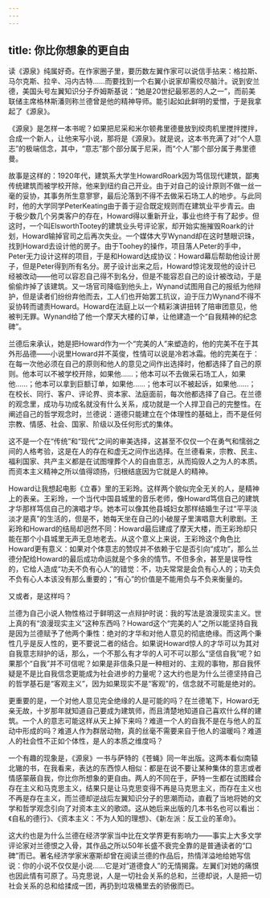```yaml
---
---
---
```

title: 你比你想象的更自由
---




读《源泉》纯属好奇。在作家圈子里，要历数左翼作家可以说信手拈来：格拉斯、马尔克斯、拉辛、冯内古特……而要找到一个右翼小说家却需绞尽脑汁。说到安兰德，美国头号左翼知识分子乔姆斯基说：“她是20世纪最邪恶的人之一”，而前美联储主席格林斯潘则称兰德曾是他的精神导师。能引起如此鲜明的爱憎，于是我拿起了《源泉》。

《源泉》是怎样一本书呢？如果把尼采和米尔顿弗里德曼放到绞肉机里搅拌搅拌，合成一个新人，让他来写小说，那将是《源泉》。就是说，这本书充满了对“个人意志”的极端信念，其中，“意志”那个部分属于尼采，而“个人”那个部分属于弗里德曼。

故事是这样的：1920年代，建筑系大学生HowardRoark因为笃信现代建筑，鄙夷传统建筑而被学校开除，他来到纽约自己开业。由于对自己的设计原则不做一丝一毫的妥协，其事务所生意寥寥，最后沦落到不得不去做采石场工人的地步。与此同时，他的大学同学PeterKeating由于善于迎合既定规则而在建筑业平步青云。由于极少数几个另类客户的存在，Howard得以重新开业，事业也终于有了起步。但这时，一个叫ElsworthTootey的建筑业头号评论家，却开始实施摧毁Roark的计划，Howard输掉官司之后再次失业。一个媒体大亨Wynand却在这时慧眼识珠，找到Howard去设计他的房子。由于Toohey的操作，项目落人Peter的手中，Peter无力设计这样的项目，于是和Howard达成协议：Howard幕后帮助他设计房子，但是Peter得到所有名分。房子设计出来之后，Howard惊诧发现他的设计已经被改动——他可以容忍自己得不到名分，但是不能容忍自己的设计被改动，于是偷偷炸掉了该建筑。又一场官司降临到他头上，Wynand试图用自己的报纸为他辩护，但是读者们纷纷弃他而去，工人们也开始罢工抗议，迫于压力Wynand不得不妥协转而谴责Howard。Howard在法庭上以一个精彩演讲扭转了陪审团意见，他被判无罪。Wynand给了他一个摩天大楼的订单，让他建造一个“自我精神的纪念碑”。

兰德后来承认，她是把Howard作为一个“完美的人”来塑造的，他的完美不在于其外形品德——小说里Howard并不英俊，性情可以说是冷若冰霜。他的完美在于：在每一次他必须在自己的原则和他人的意见之间作出选择时，他都选择了自己的原则。他本可以不被学校开除，如果他……；他本可以不去做采石场工人，如果他……；他本可以拿到巨额订单，如果他……；他本可以不被起诉，如果他……；在校长、同行、客户、评论界、资本家、法庭面前，每次他都选择了自己。在兰德的观念里，成功与功成名就没有什么关系，成功就是一个人捍卫自己的完整性。在阐述自己的哲学观念时，兰德说：道德只能建立在个体理性的基础上，而不是任何宗教、情感、社会、国家、阶级以及任何形式的集体。

这不是一个在“传统”和“现代”之间的审美选择，这甚至不仅仅一个在勇气和懦弱之间的人格考验，这是在人的存在和虚无之间作出选择。在兰德看来，宗教、民主、福利国家、共产主义都是在试图埋葬个人的自由意志，从而捣毁人之为人的本质。而资本主义精神之所以值得颂扬，归根结底因为它就是人的精神。

Howard让我想起电影《立春》里的王彩玲。这样两个貌似完全无关的人，是精神上的表亲。王彩玲，一个当代中国县城里的音乐老师，像Howard笃信自己的建筑才华那样笃信自己的演唱才华。她本可以像其他县城妇女那样结婚生子过“平平淡淡才是真”的生活的，但是不，她每天坐在自己的小破屋子里演唱意大利歌剧。王彩玲和Howard的结局却迥然不同：Howard最后建成了摩天大楼，而王彩玲却只能在那个小县城里无声无息地老去。从这个意义上来说，王彩玲这个角色比Howard更有意义：如果对个体意志的赞叹并不依赖于它是否引向“成功”，那么兰德分配给Howard的最后成功命运就是个多余的情节。不但多余，甚至是误导性的，它给人造成“功夫不负有心人”的错觉：不，功夫常常是会负有心人的；功夫负不负有心人本该没有那么重要的；“有心”的价值是不能用负与不负来衡量的。

又或者，是这样吗？

兰德为自己小说人物性格过于鲜明这一点辩护时说：我的写法是浪漫现实主义。世上真的有“浪漫现实主义”这种东西吗？Howard这个“完美的人”之所以能坚持自我是因为兰德赋予了他两个秉性：绝对的才华和对他人意见的彻底绝缘。而这两个秉性几乎是反人性的，更不要说二者的结合。如果说Howard惊人的才华可以为其对自我意志辩护的话，那么，一个不那么有才华的人可不可以那么“坚信自我”呢？如果那个“自我”并不可信呢？如果是非信条只是一种相对的、主观的事物，那自我怀疑是不是比自我信念更能成为社会进步的力量呢？这大约也是为什么兰德坚持自己的哲学基石是“客观主义”，因为如果现实不是“客观”的，信念就不可能是绝对的。

更重要的是，一个对他人意见完全绝缘的人是可能的吗？在兰德笔下，Howard无亲无故，十岁那年就知道自己要成为建筑师，而且清楚地知道自己喜欢什么样的建筑。一个人的意志可能这样从天上掉下来吗？难道一个人的自我不是在与他人的互动中形成的吗？难道人作为群居动物，真的丝毫不需要来自于他人的温暖吗？难道人的社会性不正如个体性，是人的本质之维度吗？

一个有趣的现象是，《源泉》一书与萨特的《苍蝇》同一年出版。这两本看似南辕北辙的书，在我看来，表达的东西惊人相似：都是在说不要让某种集体的意志或者情感蒙蔽自我，你比你所想象的更自由。两人的不同在于，萨特一生都在试图糅合存在主义和马克思主义，结果只是让马克思变得不再是马克思主义，而存在主义也不再是存在主义，而兰德却逆战后左翼知识分子的思潮而动，直截了当地将她的文学和哲学观念引向了对资本主义的歌颂。这从她后来出版的几本书名也可以看出：《自私的德行》、《资本主义：不为人知的理想》、《新左派：反工业的革命》。

这大约也是为什么兰德在经济学家当中比在文学界更有影响力——事实上大多文学评论家对兰德恨之入骨，其作品之所以50年长盛不衰完全靠的是普通读者的“口碑”而已。著名经济学家米塞斯却曾在阅读兰德的作品后，热情洋溢地给她写信说：你的小说不仅仅是小说……它是对“道德食人”的无情揭露。左翼们对她的痛恨也因此情有可原了。马克思说，人是一切社会关系的总和，兰德却说，人是把一切社会关系的总和给揉成一团，再扔到垃圾桶里去的骄傲而已。